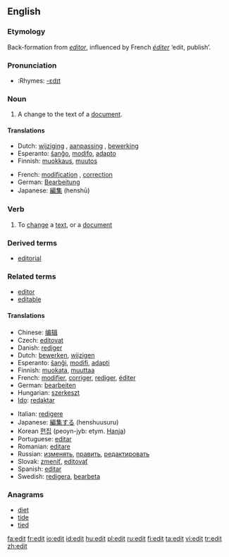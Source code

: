 {{see|édit}}
{{wikipediadab}}
==English==

===Etymology===
Back-formation from ''[[editor]]'', influenced by French ''[[éditer]]'' ‘edit, publish’.

===Pronunciation===
* :Rhymes: [[Rhymes:English:-ɛdɪt|-ɛdɪt]]

===Noun===
{{en-noun}}

# A change to the text of a [[document]].

====Translations====
{{trans-top|a change to the text of a document}}
*Dutch: [[wijziging]] {{f}}, [[aanpassing]] {{f}}, [[bewerking]] {{f}}
*Esperanto: [[ŝanĝo]], [[modifo]], [[adapto]]
*Finnish: [[muokkaus]], [[muutos]]
{{trans-mid}}
*French: [[modification]] {{f}}, [[correction]] {{f}}
*German: [[Bearbeitung]] {{f}}
*Japanese: [[編集]] (henshū)
{{trans-bottom}}

===Verb===
{{en-verb}}

# To [[change]] a [[text]], or a [[document]]

===Derived terms===
* [[editorial]]

===Related terms===
* [[editor]]
* [[editable]]

====Translations====
{{rfc-level|Translations at L4+ not in L3 POS section}}
{{trans-top|to change a text, or a document}}
*Chinese: [[编辑]]
*Czech: [[editovat]]
*Danish: [[rediger]]
*Dutch: [[bewerken]], [[wijzigen]]
*Esperanto: [[ŝanĝi]], [[modifi]], [[adapti]]
*Finnish: [[muokata]], [[muuttaa]]
*French: [[modifier]], [[corriger]], [[rediger]], [[éditer]]
*German: [[bearbeiten]]
*Hungarian: [[szerkeszt]]
*[[Ido]]: [[redaktar]]
{{trans-mid}}
*Italian: [[redigere]]
*Japanese: [[編集する]] (henshuusuru)
*Korean [[편집]] (peoyn-jyb: etym. [[Hanja]])
*Portuguese: [[editar]]
*Romanian: [[editare]] {{f}}
*Russian: [[изменять]], [[править]], [[редактировать]]
*Slovak: [[zmeniť]], [[editovať]]
*Spanish: [[editar]]
*Swedish: [[redigera]], [[bearbeta]]
{{trans-bottom}}

===Anagrams===
* [[diet]]
* [[tide]]
* [[tied]]

[[fa:edit]]
[[fr:edit]]
[[io:edit]]
[[id:edit]]
[[hu:edit]]
[[pl:edit]]
[[ru:edit]]
[[fi:edit]]
[[ta:edit]]
[[vi:edit]]
[[tr:edit]]
[[zh:edit]]